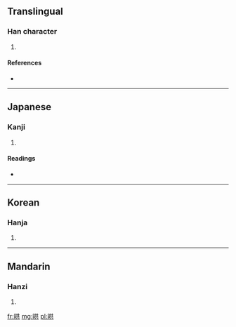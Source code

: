 ==Translingual==

===Han character===
{{Han char|rn=72|rad=日|as=06|sn=10|four=|canj=日廿金 (ATC), X日廿金 (XATC)}}

# {{defn|Han|sort=日06}}

====References====
* {{Han ref|kx=0495.140|dkj=13913|dj=0860.190|hdz=21506.020|uh=664E|ud=26190}}

----

==Japanese==

===Kanji===
{{ja-kanji|grade=|rs=日06}}

# {{defn|Japanese|sort=日06}}

====Readings====
* {{ja-readings|on=[[こう]] (kō), [[く]] (ku)|kun=[[あけかかる]] (akekakaru)}}

----

==Korean==

===Hanja===
{{ko-hanja|hangeul=홍|eumhun=|rv=hong|mr=hong|y=hong}}

# {{defn|Korean|sort=日06}}

----

==Mandarin==

===Hanzi===
{{cmn-hanzi|pin=[[hǒng]] ([[hong3]])|wg=hung<sup>3</sup>}}

# {{defn|Mandarin|sort=日06}}

[[fr:晎]]
[[mg:晎]]
[[pl:晎]]